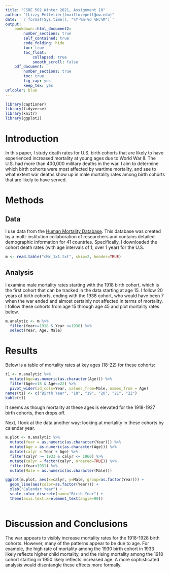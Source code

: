 ```yaml
---
title: "CSDE 502 Winter 2021, Assignment 10"
author: "[Lizzy Pelletier](mailto:epell@uw.edu)"
date: '`r format(Sys.time(), "%Y-%m-%d %H:%M")`' 
output: 
    bookdown::html_document2:
        number_sections: true
        self_contained: true
        code_folding: hide
        toc: true
        toc_float:
            collapsed: true
            smooth_scroll: false
    pdf_document:
        number_sections: true
        toc: true
        fig_cap: yes
        keep_tex: yes
urlcolor: blue 
---
```


```r
library(captioner)
library(tidyverse)
library(knitr)
library(ggplot2)
```

# Introduction

In this paper, I study death rates for U.S. birth cohorts that are likely to have experienced increased mortality at young ages due to World War II. The U.S. had more than 400,000 military deaths in the war. I aim to determine which birth cohorts were most affected by wartime mortality, and see to what extent war deaths show up in male mortality rates among birth cohorts that are likely to have served. 

# Methods

## Data

I use data from the [Human Mortality Database](https://www.mortality.org/). This database was created by a multi-institution collaboration of researchers and contains detailed demographic information for 41 countries. Specifically, I downloaded the cohort death rates (with age intervals of 1, over 1 year) for the U.S.

```r
m <- read.table("cMx_1x1.txt", skip=2, header=TRUE)
```

## Analysis

I examine male mortality rates starting with the 1918 birth cohort, which is the first cohort that can be tracked in the data starting at age 15. I follow 20 years of birth cohorts, ending with the 1938 cohort, who would have been 7 when the war ended and almost certainly not affected in terms of mortality. I follow these cohorts from age 15 through age 45 and plot mortality rates below. 

```r
m.analytic <- m %>%
  filter(Year>=1918 & Year <=1938) %>%
  select(Year, Age, Male)
```

# Results

Below is a table of mortality rates at key ages (18-22) for these cohorts: 

```r
t1 <- m.analytic %>%
  mutate(Age=as.numeric(as.character(Age))) %>%
  filter(Age>=18 & Age<=22) %>%
  pivot_wider(id_cols=Year, values_from=Male, names_from = Age)
names(t1) <- c("Birth Year", "18", "19", "20", "21", "22")
kable(t1)
```

It seems as though mortality at these ages is elevated for the 1918-1927 birth cohorts, then drops off. 

Next, I look at the data another way: looking at mortality in these cohorts by calendar year. 

```r

m.plot <- m.analytic %>%
  mutate(Year = as.numeric(as.character(Year))) %>%
  mutate(Age = as.numeric(as.character(Age))) %>%
  mutate(calyr = Year + Age) %>%
  filter(calyr >= 1933 & calyr <= 1960) %>%
  mutate(calyr = factor(calyr, ordered=TRUE)) %>%
  filter(Year<1931) %>%
  mutate(Male = as.numeric(as.character(Male)))

ggplot(m.plot, aes(x=calyr, y=Male, group=as.factor(Year))) + 
  geom_line(aes(color=as.factor(Year))) + 
  xlab("Calendar Year") +
  scale_color_discrete(name="Birth Year") + 
  theme(axis.text.x=element_text(angle=90))
  

```

# Discussion and Conclusions

The war appears to visibly increase mortality rates for the 1918-1928 birth cohorts. However, many of the patterns appear to be due to age. For example, the high rate of mortality among the 1930 birth cohort in 1933 likely reflects higher child mortality, and the rising mortality among the 1918 cohort starting in 1950 likely reflects increased age. A more sophisticated analysis would disentangle these effects more formally. 




